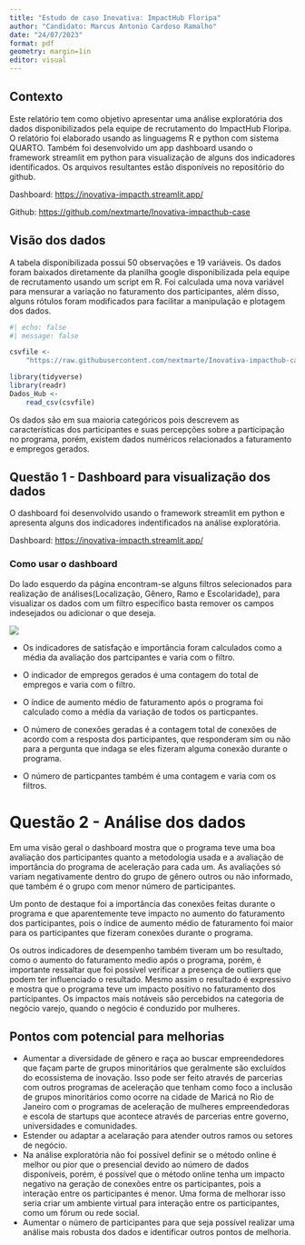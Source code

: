 ```yaml
---
title: "Estudo de caso Inovativa: ImpactHub Floripa"
author: "Candidato: Marcus Antonio Cardoso Ramalho"
date: "24/07/2023"
format: pdf
geometry: margin=1in
editor: visual
---
```


## Contexto

Este relatório tem como objetivo apresentar uma análise exploratória dos dados disponibilizados pela equipe de recrutamento do ImpactHub Floripa. O relatório foi elaborado usando as linguagems R e python com sistema QUARTO. Também foi desenvolvido um app dashboard usando o framework streamlit em python para visualização de alguns dos indicadores identificados. Os arquivos resultantes estão disponíveis no repositório do github.

Dashboard: <https://inovativa-impacth.streamlit.app/>

Github: <https://github.com/nextmarte/Inovativa-impacthub-case>

## Visão dos dados

A tabela disponibilizada possui 50 observações e 19 variáveis. Os dados foram baixados diretamente da planilha google disponibilizada pela equipe de recrutamento usando um script em R. Foi calculada uma nova variável para mensurar a variação no faturamento dos participantes, além disso, alguns rótulos foram modificados para facilitar a manipulação e plotagem dos dados.

```r
#| echo: false
#| message: false

csvfile <-
    "https://raw.githubusercontent.com/nextmarte/Inovativa-impacthub-case/main/Dados_Hub.csv"

library(tidyverse)
library(readr)
Dados_Hub <-
    read_csv(csvfile)

```

Os dados são em sua maioria categóricos pois descrevem as características dos participantes e suas percepções sobre a participação no programa, porém, existem dados numéricos relacionados a faturamento e empregos gerados.

## Questão 1 - Dashboard para visualização dos dados

O dashboard foi desenvolvido usando o framework streamlit em python e apresenta alguns dos indicadores indentificados na análise exploratória.

Dashboard: <https://inovativa-impacth.streamlit.app/>

### Como usar o dashboard

Do lado esquerdo da página encontram-se alguns filtros selecionados para realização de análises(Localização, Gênero, Ramo e Escolaridade), para visualizar os dados com um filtro específico basta remover os campos indesejados ou adicionar o que deseja.

![](images/paste-1.png)

-   Os indicadores de satisfação e importância foram calculados como a média da avaliação dos partcipantes e varia com o filtro.

-   O indicador de empregos gerados é uma contagem do total de empregos e varia com o filtro.

-   O índice de aumento médio de faturamento após o programa foi calculado como a média da variação de todos os particpantes.

-   O número de conexões geradas é a contagem total de conexões de acordo com a resposta dos participantes, que responderam sim ou não para a pergunta que indaga se eles fizeram alguma conexão durante o programa.

-   O número de particpantes também é uma contagem e varia com os filtros.

# Questão 2 - Análise dos dados

Em uma visão geral o dashboard mostra que o programa teve uma boa avaliação dos participantes quanto a metodologia usada e a avaliação de importância do programa de aceleração para cada um. 
As avaliações só variam negativamente dentro do grupo de gênero outros ou não informado, que também é o grupo com menor número de participantes.

Um ponto de destaque foi a importância das conexões feitas durante o programa e que aparentemente teve impacto no aumento do faturamento dos participantes, pois o índice de aumento médio de faturamento foi maior para os participantes que fizeram conexões durante o programa.

Os outros indicadores de desempenho também tiveram um bo resultado, como o aumento do faturamento medio após o programa, porém, é importante ressaltar que foi possível verificar a presença de outliers que podem ter influenciado o resultado. Mesmo assim o resultado é expressivo e mostra que o programa teve um impacto positivo no faturamento dos participantes. Os impactos mais notáveis são percebidos na categoria de negócio varejo, quando o negócio é conduzido por mulheres.

## Pontos com potencial para melhorias

- Aumentar a diversidade de gênero e raça ao buscar empreendedores que façam parte de grupos minoritários que geralmente são excluídos do ecossistema de inovação. Isso pode ser feito através de parcerias com outros programas de aceleração que tenham como foco a inclusão de grupos minoritários como ocorre na cidade de Maricá no Rio de Janeiro com o programas de aceleração de mulheres empreendedoras e escola de startups que acontece através de parcerias entre governo, universidades e comunidades.
- Estender ou adaptar a acelaração para atender outros ramos ou setores de negócio.
- Na análise exploratória não foi possível definir se o método online é melhor ou pior que o presencial devido ao número de dados disponíveis, porém, é possível que o método online tenha um impacto negativo na geração de conexões entre os participantes, pois a interação entre os participantes é menor. Uma forma de melhorar isso seria criar um ambiente virtual para interação entre os participantes, como um fórum ou rede social.
- Aumentar o número de participantes para que seja possível realizar uma análise mais robusta dos dados e identificar outros pontos de melhoria.
